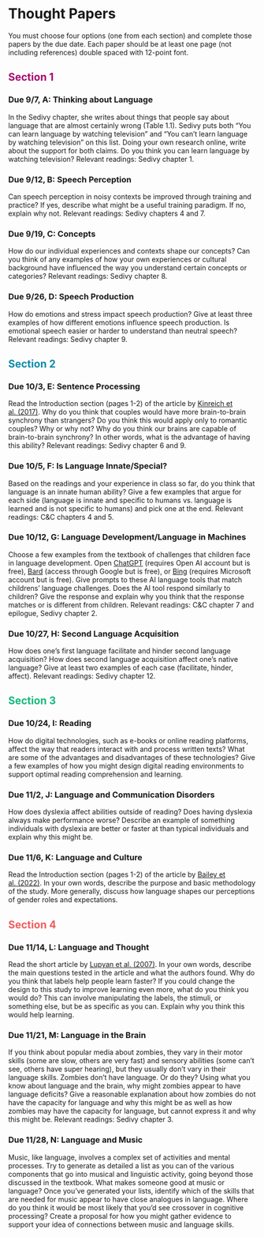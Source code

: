 # Thought Papers {-}

You must choose four options (one from each section) and complete those papers by the due date. Each paper should be at least one page (not including references) double spaced with 12-point font. 

## <span style="color:#A4036F">Section 1</span>

### Due 9/7, A: Thinking about Language {-}
In the Sedivy chapter, she writes about things that people say about language that are almost certainly wrong (Table 1.1). Sedivy puts both “You can learn language by watching television” and “You can’t learn language by watching television” on this list. Doing your own research online, write about the support for both claims. Do you think you can learn language by watching television? Relevant readings: Sedivy chapter 1.

### Due 9/12, B: Speech Perception {-}
Can speech perception in noisy contexts be improved through training and practice? If yes, describe what might be a useful training paradigm. If no, explain why not. Relevant readings: Sedivy chapters 4 and 7.

### Due 9/19, C: Concepts {-}
How do our individual experiences and contexts shape our concepts? Can you think of any examples of how your own experiences or cultural background have influenced the way you understand certain concepts or categories? Relevant readings: Sedivy chapter 8.

### Due 9/26, D: Speech Production {-}
How do emotions and stress impact speech production? Give at least three examples of how different emotions influence speech production. Is emotional speech easier or harder to understand than neutral speech? Relevant readings: Sedivy chapter 9.

## <span style="color:#048BA8">Section 2</span>

### Due 10/3, E: Sentence Processing {-}
Read the Introduction section (pages 1-2) of the article by [Kinreich et al. (2017)](papers/Kinreichetal2017.pdf). Why do you think that couples would have more brain-to-brain synchrony than strangers? Do you think this would apply only to romantic couples? Why or why not? Why do you think our brains are capable of brain-to-brain synchrony? In other words, what is the advantage of having this ability? Relevant readings: Sedivy chapter 6 and 9.
 
### Due 10/5, F: Is Language Innate/Special? {-}
Based on the readings and your experience in class so far, do you think that language is an innate human ability? Give a few examples that argue for each side (language is innate and specific to humans vs. language is learned and is not specific to humans) and pick one at the end. Relevant readings: C&C chapters 4 and 5. 

### Due 10/12, G: Language Development/Language in Machines {-}
Choose a few examples from the textbook of challenges that children face in language development. Open [ChatGPT](https://chat.openai.com/) (requires Open AI account but is free), [Bard](https://bard.google.com/) (access through Google but is free), or [Bing](https://www.bing.com/?scope=web&FORM=HDRSC2) (requires Microsoft account but is free). Give prompts to these AI language tools that match childrens’ language challenges. Does the AI tool respond similarly to children? Give the response and explain why you think that the response matches or is different from children. Relevant readings: C&C chapter 7 and epilogue, Sedivy chapter 2.

### Due 10/27, H: Second Language Acquisition {-}
How does one’s first language facilitate and hinder second language acquisition? How does second language acquisition affect one’s native language? Give at least two examples of each case (facilitate, hinder, affect). Relevant readings: Sedivy chapter 12.

## <span style="color:#12BA7C">Section 3</span>

### Due 10/24, I: Reading {-}
How do digital technologies, such as e-books or online reading platforms, affect the way that readers interact with and process written texts? What are some of the advantages and disadvantages of these technologies? Give a few examples of how you might design digital reading environments to support optimal reading comprehension and learning. 

### Due 11/2, J: Language and Communication Disorders {-}
How does dyslexia affect abilities outside of reading? Does having dyslexia always make performance worse? Describe an example of something individuals with dyslexia are better or faster at than typical individuals and explain why this might be. 

### Due 11/6, K: Language and Culture {-}
Read the Introduction section (pages 1-2) of the article by [Bailey et al. (2022)](papers/Baileyetal2022.pdf). In your own words, describe the purpose and basic methodology of the study. More generally, discuss how language shapes our perceptions of gender roles and expectations. 

## <span style="color:#F05D5E">Section 4</span>

### Due 11/14, L: Language and Thought {-}
Read the short article by [Lupyan et al. (2007)](papers/Lupyanetal2007.pdf). In your own words, describe the main questions tested in the article and what the authors found. Why do you think that labels help people learn faster? If you could change the design to this study to improve learning even more, what do you think you would do? This can involve manipulating the labels, the stimuli, or something else, but be as specific as you can. Explain why you think this would help learning. 

### Due 11/21, M: Language in the Brain {-}
If you think about popular media about zombies, they vary in their motor skills (some are slow, others are very fast) and sensory abilities (some can’t see, others have super hearing), but they usually don’t vary in their language skills. Zombies don’t have language. Or do they? Using what you know about language and the brain, why might zombies appear to have language deficits? Give a reasonable explanation about how zombies do not have the capacity for language and why this might be as well as how zombies may have the capacity for language, but cannot express it and why this might be. Relevant readings: Sedivy chapter 3.

### Due 11/28, N: Language and Music {-}
Music, like language, involves a complex set of activities and mental processes. Try to generate as detailed a list as you can of the various components that go into musical and linguistic activity, going beyond those discussed in the textbook. What makes someone good at music or language? Once you’ve generated your lists, identify which of the skills that are needed for music appear to have close analogues in language. Where do you think it would be most likely that you’d see crossover in cognitive processing? Create a proposal for how you might gather evidence to support your idea of connections between music and language skills. 
